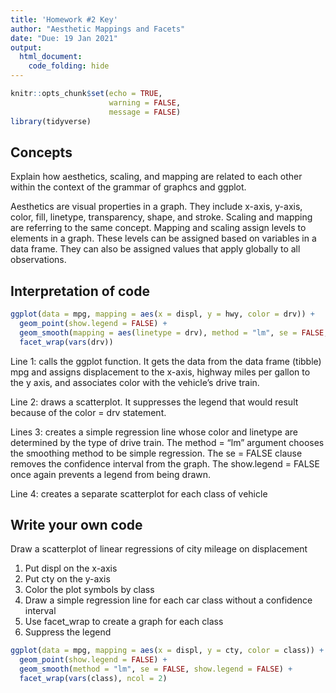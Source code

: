 ```yaml
---
title: 'Homework #2 Key'
author: "Aesthetic Mappings and Facets"
date: "Due: 19 Jan 2021"
output:
  html_document:
    code_folding: hide
---
```


```r
knitr::opts_chunk$set(echo = TRUE,
                      warning = FALSE,
                      message = FALSE)
library(tidyverse)
```

## Concepts

Explain how aesthetics, scaling, and mapping are related to each other within the context of the grammar of graphcs and ggplot.

Aesthetics are visual properties in a graph. They include x-axis, y-axis, color, fill, linetype, transparency, shape, and stroke. Scaling and mapping are referring to the same concept. Mapping and scaling assign levels to elements in a graph. These levels can be assigned based on variables in a data frame. They can also be assigned values that apply globally to all observations.

## Interpretation of code

```r
ggplot(data = mpg, mapping = aes(x = displ, y = hwy, color = drv)) +
  geom_point(show.legend = FALSE) +
  geom_smooth(mapping = aes(linetype = drv), method = "lm", se = FALSE, show.legend = FALSE) +
  facet_wrap(vars(drv))
```

Line 1: calls the ggplot function. It gets the data from the data frame (tibble) mpg and assigns displacement to the x-axis, highway miles per gallon to the y axis, and associates color with the vehicle's drive train.

Line 2: draws a scatterplot. It suppresses the legend that would result because of the color = drv statement.

Lines 3: creates a simple regression line whose color and linetype are determined by the type of drive train. The method = "lm" argument chooses the smoothing method to be simple regression. The se = FALSE clause removes the confidence interval from the graph. The show.legend = FALSE once again prevents a legend from being drawn.

Line 4: creates a separate scatterplot for each class of vehicle

## Write your own code

Draw a scatterplot of linear regressions of city mileage on displacement

1.  Put displ on the x-axis
2.  Put cty on the y-axis
3.  Color the plot symbols by class
4.  Draw a simple regression line for each car class without a confidence interval
5.  Use facet_wrap to create a graph for each class
6.  Suppress the legend

```r
ggplot(data = mpg, mapping = aes(x = displ, y = cty, color = class)) +
  geom_point(show.legend = FALSE) +
  geom_smooth(method = "lm", se = FALSE, show.legend = FALSE) +
  facet_wrap(vars(class), ncol = 2)
```
